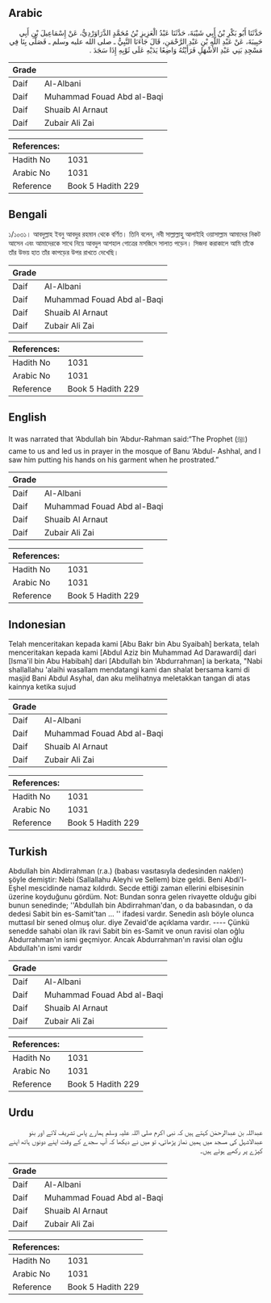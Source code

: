 ## Arabic


<div dir="rtl" lang="ar" style={{fontSize:'larger',backgroundColor:'#f8f9fa',padding:20}}>
حَدَّثَنَا أَبُو بَكْرِ بْنُ أَبِي شَيْبَةَ، حَدَّثَنَا عَبْدُ الْعَزِيزِ بْنُ مُحَمَّدٍ الدَّرَاوَرْدِيُّ، عَنْ إِسْمَاعِيلَ بْنِ أَبِي حَبِيبَةَ، عَنْ عَبْدِ اللَّهِ بْنِ عَبْدِ الرَّحْمَنِ، قَالَ جَاءَنَا النَّبِيُّ ـ صلى الله عليه وسلم ـ فَصَلَّى بِنَا فِي مَسْجِدِ بَنِي عَبْدِ الأَشْهَلِ فَرَأَيْتُهُ وَاضِعًا يَدَيْهِ عَلَى ثَوْبِهِ إِذَا سَجَدَ ‏.‏
</div>
<div style={{backgroundColor:'#f8f9fa',padding:20, marginBottom: 10}}><table> <thead> <tr> <th>Grade</th> <th></th> </tr> </thead> <tbody> <tr><td>Daif</td><td>Al-Albani</td></tr><tr><td>Daif</td><td>Muhammad Fouad Abd al-Baqi</td></tr><tr><td>Daif</td><td>Shuaib Al Arnaut</td></tr><tr><td>Daif</td><td>Zubair Ali Zai</td></tr></tbody></table><table> <thead> <tr> <th>References:</th> <th></th> </tr> </thead> <tbody><tr><td>Hadith No</td><td>1031</td></tr><tr><td>Arabic No</td><td>1031</td></tr><tr><td>Reference</td><td>Book 5 Hadith 229</td></tr></tbody></table></div>

## Bengali


<div dir="ltr" lang="bn" style={{fontSize:'larger',backgroundColor:'#f8f9fa',padding:20}}>
১/১০৩১। আবদুল্লাহ ইবনু আবদুর রহমান থেকে বর্ণিত। তিনি বলেন, নবী সাল্লাল্লাহু আলাইহি ওয়াসাল্লাম আমাদের নিকট আসেন এবং আমাদেরকে সাথে নিয়ে আবদুল আশহাল গোত্রের মসজিদে সালাত পড়েন। সিজদা করাকালে আমি তাঁকে তাঁর উভয় হাত তাঁর কাপড়ের উপর রাখতে দেখেছি।
</div>
<div style={{backgroundColor:'#f8f9fa',padding:20, marginBottom: 10}}><table> <thead> <tr> <th>Grade</th> <th></th> </tr> </thead> <tbody> <tr><td>Daif</td><td>Al-Albani</td></tr><tr><td>Daif</td><td>Muhammad Fouad Abd al-Baqi</td></tr><tr><td>Daif</td><td>Shuaib Al Arnaut</td></tr><tr><td>Daif</td><td>Zubair Ali Zai</td></tr></tbody></table><table> <thead> <tr> <th>References:</th> <th></th> </tr> </thead> <tbody><tr><td>Hadith No</td><td>1031</td></tr><tr><td>Arabic No</td><td>1031</td></tr><tr><td>Reference</td><td>Book 5 Hadith 229</td></tr></tbody></table></div>

## English


<div dir="ltr" lang="en" style={{fontSize:'larger',backgroundColor:'#f8f9fa',padding:20}}>
It was narrated that ‘Abdullah bin ‘Abdur-Rahman said:“The Prophet (ﷺ) came to us and led us in prayer in the mosque of Banu ‘Abdul- Ashhal, and I saw him putting his hands on his garment when he prostrated.”
</div>
<div style={{backgroundColor:'#f8f9fa',padding:20, marginBottom: 10}}><table> <thead> <tr> <th>Grade</th> <th></th> </tr> </thead> <tbody> <tr><td>Daif</td><td>Al-Albani</td></tr><tr><td>Daif</td><td>Muhammad Fouad Abd al-Baqi</td></tr><tr><td>Daif</td><td>Shuaib Al Arnaut</td></tr><tr><td>Daif</td><td>Zubair Ali Zai</td></tr></tbody></table><table> <thead> <tr> <th>References:</th> <th></th> </tr> </thead> <tbody><tr><td>Hadith No</td><td>1031</td></tr><tr><td>Arabic No</td><td>1031</td></tr><tr><td>Reference</td><td>Book 5 Hadith 229</td></tr></tbody></table></div>

## Indonesian


<div dir="ltr" lang="id" style={{fontSize:'larger',backgroundColor:'#f8f9fa',padding:20}}>
Telah menceritakan kepada kami [Abu Bakr bin Abu Syaibah] berkata, telah menceritakan kepada kami [Abdul Aziz bin Muhammad Ad Darawardi] dari [Isma'il bin Abu Habibah] dari [Abdullah bin 'Abdurrahman] ia berkata, "Nabi shallallahu 'alaihi wasallam mendatangi kami dan shalat bersama kami di masjid Bani Abdul Asyhal, dan aku melihatnya meletakkan tangan di atas kainnya ketika sujud
</div>
<div style={{backgroundColor:'#f8f9fa',padding:20, marginBottom: 10}}><table> <thead> <tr> <th>Grade</th> <th></th> </tr> </thead> <tbody> <tr><td>Daif</td><td>Al-Albani</td></tr><tr><td>Daif</td><td>Muhammad Fouad Abd al-Baqi</td></tr><tr><td>Daif</td><td>Shuaib Al Arnaut</td></tr><tr><td>Daif</td><td>Zubair Ali Zai</td></tr></tbody></table><table> <thead> <tr> <th>References:</th> <th></th> </tr> </thead> <tbody><tr><td>Hadith No</td><td>1031</td></tr><tr><td>Arabic No</td><td>1031</td></tr><tr><td>Reference</td><td>Book 5 Hadith 229</td></tr></tbody></table></div>

## Turkish


<div dir="ltr" lang="tr" style={{fontSize:'larger',backgroundColor:'#f8f9fa',padding:20}}>
Abdullah bin Abdirrahman (r.a.) (babası vasıtasıyla dedesinden naklen) şöyle demiştir: Nebi (Sallallahu Aleyhi ve Sellem) bize geldi. Beni Abdi'l-Eşhel mescidinde namaz kıldırdı. Secde ettiği zaman ellerini elbisesinin üzerine koyduğunu gördüm. Not: Bundan sonra gelen rivayette olduğu gibi bunun senedinde; ''Abdullah bin Abdirrahman'dan, o da babasından, o da dedesi Sabit bin es-Samit'tan ... '' ifadesi vardır. Senedin aslı böyle olunca muttasıl bir sened olmuş olur. diye Zevaid'de açıklama vardır. ---- Çünkü senedde sahabi olan ilk ravi Sabit bin es-Samit ve onun ravisi olan oğlu Abdurrahman'ın ismi geçmiyor. Ancak Abdurrahman'ın ravisi olan oğlu Abdullah'ın ismi vardır
</div>
<div style={{backgroundColor:'#f8f9fa',padding:20, marginBottom: 10}}><table> <thead> <tr> <th>Grade</th> <th></th> </tr> </thead> <tbody> <tr><td>Daif</td><td>Al-Albani</td></tr><tr><td>Daif</td><td>Muhammad Fouad Abd al-Baqi</td></tr><tr><td>Daif</td><td>Shuaib Al Arnaut</td></tr><tr><td>Daif</td><td>Zubair Ali Zai</td></tr></tbody></table><table> <thead> <tr> <th>References:</th> <th></th> </tr> </thead> <tbody><tr><td>Hadith No</td><td>1031</td></tr><tr><td>Arabic No</td><td>1031</td></tr><tr><td>Reference</td><td>Book 5 Hadith 229</td></tr></tbody></table></div>

## Urdu


<div dir="rtl" lang="ur" style={{fontSize:'larger',backgroundColor:'#f8f9fa',padding:20}}>
عبداللہ بن عبدالرحمٰن کہتے ہیں کہ نبی اکرم صلی اللہ علیہ وسلم ہمارے پاس تشریف لائے اور بنو عبدالاشہل کی مسجد میں ہمیں نماز پڑھائی، تو میں نے دیکھا کہ آپ سجدے کے وقت اپنے دونوں ہاتھ اپنے کپڑے پر رکھے ہوئے ہیں۔
</div>
<div style={{backgroundColor:'#f8f9fa',padding:20, marginBottom: 10}}><table> <thead> <tr> <th>Grade</th> <th></th> </tr> </thead> <tbody> <tr><td>Daif</td><td>Al-Albani</td></tr><tr><td>Daif</td><td>Muhammad Fouad Abd al-Baqi</td></tr><tr><td>Daif</td><td>Shuaib Al Arnaut</td></tr><tr><td>Daif</td><td>Zubair Ali Zai</td></tr></tbody></table><table> <thead> <tr> <th>References:</th> <th></th> </tr> </thead> <tbody><tr><td>Hadith No</td><td>1031</td></tr><tr><td>Arabic No</td><td>1031</td></tr><tr><td>Reference</td><td>Book 5 Hadith 229</td></tr></tbody></table></div>
